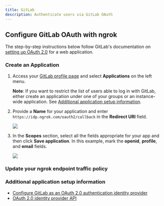 ```yaml
---
title: GitLab
description: Authenticate users via GitLab OAuth
---
```




## Configure GitLab OAuth with ngrok

The step-by-step instructions below follow GitLab's documentation on [setting up OAuth 2.0](https://docs.gitlab.com/ee/integration/oauth_provider.html) for a web application.

### Create an Application

1.  Access your [GitLab profile page](https://gitlab.com/-/profile) and select **Applications** on the left menu.

    **Note**: If you want to restrict the list of users able to log in with GitLab, either create an application under one of your groups or an instance-wide application. See [Additional application setup information](#additional-application-setup-information).

2.  Provide a **Name** for your application and enter `https://idp.ngrok.com/oauth2/callback` in the **Redirect URI** field.

    ![](/img/howto/oauth/1-gitlab-register.png)

3.  In the **Scopes** section, select all the fields appropriate for your app and then click **Save application**. In this example, mark the **openid**, **profile**, and **email** fields.

    ![](/img/howto/oauth/2-gitlab-scopes.png)

### Update your ngrok endpoint traffic policy

<UpdatePolicyInstructions />

<Gitlab />

<ConfigAccessControl />

### Additional application setup information

- [Configure GitLab as an OAuth 2.0 authentication identity provider](https://docs.gitlab.com/ee/integration/oauth_provider.html)
- [OAuth 2.0 identity provider API](https://docs.gitlab.com/ee/api/oauth2.html)
